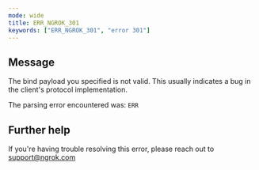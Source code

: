 ```yaml
---
mode: wide
title: ERR_NGROK_301
keywords: ["ERR_NGROK_301", "error 301"]
---
```


## Message

The bind payload you specified is not valid.
This usually indicates a bug in the client's protocol implementation.

The parsing error encountered was:
`ERR`

## Further help

If you're having trouble resolving this error, please reach out to [support@ngrok.com](mailto:support@ngrok.com?subject=Help%20with%20ERR_NGROK_301)
